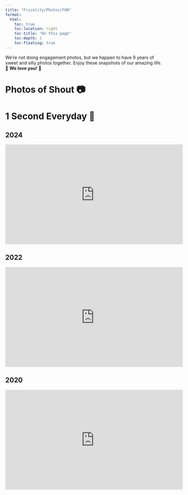```yaml
---
title: "Frivolity/Photos/FUN"
format:
  html:
    toc: true
    toc-location: right
    toc-title: "On this page"
    toc-depth: 3
    toc-floating: true
---
```


We're not doing engagement photos, but we happen to have 9 years of sweet and silly photos together. Enjoy these snapshots of our amazing life. 🧡 **We love you!** 🧡

# Photos of Shout 📷



# 1 Second Everyday 🎥

## 2024

<iframe width="560" height="315" src="https://www.youtube.com/embed/vLd15zR0QEk" frameborder="0" allow="accelerometer; autoplay; clipboard-write; encrypted-media; gyroscope; picture-in-picture" allowfullscreen>

</iframe>

## 2022

<iframe width="560" height="315" src="https://www.youtube.com/embed/oF-L-YcM-r4" frameborder="0" allow="accelerometer; autoplay; clipboard-write; encrypted-media; gyroscope; picture-in-picture" allowfullscreen>

</iframe>

## 2020

<iframe width="560" height="315" src="https://www.youtube.com/embed/zZsi-enUrFU" frameborder="0" allow="accelerometer; autoplay; clipboard-write; encrypted-media; gyroscope; picture-in-picture" allowfullscreen>

</iframe>
